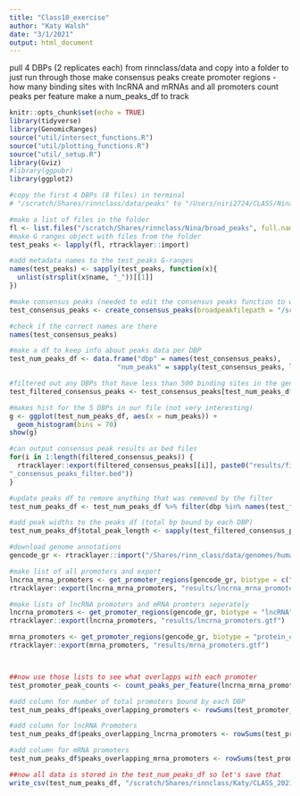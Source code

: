 ```yaml
---
title: "Class10_exercise"
author: "Katy Walsh"
date: "3/1/2021"
output: html_document
---
```


pull 4 DBPs (2 replicates each) from rinnclass/data and copy into a folder to just run through those
make consensus peaks
create promoter regions - how many binding sites with lncRNA and mRNAs and all promoters
count peaks per feature
make a num_peaks_df to track


```r
knitr::opts_chunk$set(echo = TRUE)
library(tidyverse)
library(GenomicRanges)
source("util/intersect_functions.R")
source("util/plotting_functions.R")
source("util/_setup.R")
library(Gviz)
#library(ggpubr)
library(ggplot2)
```


```r
#copy the first 4 DBPs (8 files) in terminal 
# "/scratch/Shares/rinnclass/data/peaks" to "/Users/niri2724/CLASS/Nina/broad_peaks"

#make a list of files in the folder
fl <- list.files("/scratch/Shares/rinnclass/Nina/broad_peaks", full.names=TRUE)
#make G ranges object with files from the folder
test_peaks <- lapply(fl, rtracklayer::import)

#add metadata names to the test_peaks G-ranges
names(test_peaks) <- sapply(test_peaks, function(x){
  unlist(strsplit(x$name, "_"))[[1]]
})

#make consensus peaks (needed to edit the consensus peaks function to work for a different path)
test_consensus_peaks <- create_consensus_peaks(broadpeakfilepath = "/scratch/Shares/rinnclass/Nina/broad_peaks")

#check if the correct names are there
names(test_consensus_peaks)

```


```r
#make a df to keep info about peaks data per DBP
test_num_peaks_df <- data.frame("dbp" = names(test_consensus_peaks),
                           "num_peaks" = sapply(test_consensus_peaks, length))

#filtered out any DBPs that have less than 500 binding sites in the genome
test_filtered_consensus_peaks <- test_consensus_peaks[test_num_peaks_df$num_peaks > 500]

#makes hist for the 5 DBPs in our file (not very interesting)
g <- ggplot(test_num_peaks_df, aes(x = num_peaks)) + 
  geom_histogram(bins = 70)
show(g)

#can output consensus peak results as bed files
for(i in 1:length(filtered_consensus_peaks)) {
  rtracklayer::export(filtered_consensus_peaks[[i]], paste0("results/filtered_peaks/", names(filtered_consensus_peaks)[i], 
"_consensus_peaks_filter.bed"))
}

#update peaks df to remove anything that was removed by the filter
test_num_peaks_df <- test_num_peaks_df %>% filter(dbp %in% names(test_filtered_consensus_peaks))

#add peak widths to the peaks df (total bp bound by each DBP)
test_num_peaks_df$total_peak_length <- sapply(test_filtered_consensus_peaks, function(x) sum(width(x)))

```

```r
#download genome annotations
gencode_gr <- rtracklayer::import("/Shares/rinn_class/data/genomes/human/gencode/v32/gencode.v32.annotation.gtf")

#make list of all promoters and export
lncrna_mrna_promoters <- get_promoter_regions(gencode_gr, biotype = c("lncRNA", "protein_coding"))
rtracklayer::export(lncrna_mrna_promoters, "results/lncrna_mrna_promoters.gtf")

#make lists of lncRNA promoters and mRNA promters seperately
lncrna_promoters <- get_promoter_regions(gencode_gr, biotype = "lncRNA")
rtracklayer::export(lncrna_promoters, "results/lncrna_promoters.gtf")

mrna_promoters <- get_promoter_regions(gencode_gr, biotype = "protein_coding")
rtracklayer::export(mrna_promoters, "results/mrna_promoters.gtf")



##now use those lists to see what overlapps with each promoter
test_promoter_peak_counts <- count_peaks_per_feature(lncrna_mrna_promoters, test_filtered_consensus_peaks, type = "counts")

#add column for number of total promoters bound by each DBP
test_num_peaks_df$peaks_overlapping_promoters <- rowSums(test_promoter_peak_counts)

#add column for lncRNA Promoters
test_num_peaks_df$peaks_overlapping_lncrna_promoters <- rowSums(test_promoter_peak_counts[,lncrna_promoters$gene_id])

#add column for mRNA promoters
test_num_peaks_df$peaks_overlapping_mrna_promoters <- rowSums(test_promoter_peak_counts[,mrna_promoters$gene_id])

##now all data is stored in the test_num_peaks_df so let's save that
write_csv(test_num_peaks_df, "/scratch/Shares/rinnclass/Katy/CLASS_2021/results/num_peaks_exercise.csv")

```






